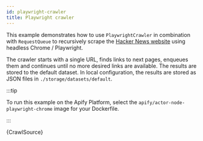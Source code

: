```yaml
---
id: playwright-crawler
title: Playwright crawler
---
```



This example demonstrates how to use <ApiLink to="playwright-crawler/class/PlaywrightCrawler">`PlaywrightCrawler`</ApiLink> in combination with <ApiLink to="core/class/RequestQueue">`RequestQueue`</ApiLink> to recursively scrape the [Hacker News website](https://news.ycombinator.com) using headless Chrome / Playwright.

The crawler starts with a single URL, finds links to next pages, enqueues them and continues until no more desired links are available. The results are stored to the default dataset. In local configuration, the results are stored as JSON files in `./storage/datasets/default`.

:::tip

To run this example on the Apify Platform, select the `apify/actor-node-playwright-chrome` image for your Dockerfile.

:::

<CodeBlock className="language-js">
	{CrawlSource}
</CodeBlock>
